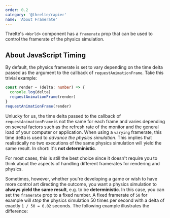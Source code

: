 ```yaml
---
order: 0.2
category: '@threlte/rapier'
name: 'About Framerate'
---
```


Threlte's `<World>` component has a `framerate` prop that can be used to control
the framerate of the physics simulation.

## About JavaScript Timing

By default, the physics framerate is set to vary depending on the time delta
passed as the argument to the callback of `requestAnimationFrame`. Take this
trivial example:

```ts
const render = (delta: number) => {
  console.log(delta)
  requestAnimationFrame(render)
}
requestAnimationFrame(render)
```

Unlucky for us, the time delta passed to the callback of `requestAnimationFrame`
is not the same for each frame and varies depending on several factors such as
the refresh rate of the monitor and the general load of your computer or
application. When using a `varying` framerate, this time delta is used to
_advance the physics simulation_. This implies that realistically no two
executions of the same physics simulation will yield the same result. In short:
it's **not deterministic**.

For most cases, this is still the best choice since it doesn't require you to
think about the aspects of handling different framerates for rendering and
physics.

Sometimes, however, whether you're developing a game or wish to have more control art
directing the outcome, you want a physics simulation to **always yield the same
result**, e.g. to be **deterministic**. In this case, you can set the `framerate`
prop to a fixed number. A fixed framerate of `50` for example will _step_ the
physics simulation 50 times per second with a delta of exactly `1 / 50 = 0.02`
seconds. The following example illustrates the difference:

<Example
  path="rapier/framerate"
  hideCode
  hideStackblitz
/>
